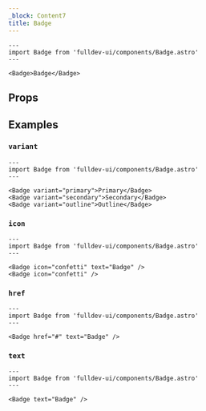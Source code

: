 ```yaml
---
_block: Content7
title: Badge
---
```



```astro live
---
import Badge from 'fulldev-ui/components/Badge.astro'
---

<Badge>Badge</Badge>
```

## Props

<Props />

## Examples

### `variant`

```astro live
---
import Badge from 'fulldev-ui/components/Badge.astro'
---

<Badge variant="primary">Primary</Badge>
<Badge variant="secondary">Secondary</Badge>
<Badge variant="outline">Outline</Badge>
```

### `icon`

```astro live
---
import Badge from 'fulldev-ui/components/Badge.astro'
---

<Badge icon="confetti" text="Badge" />
<Badge icon="confetti" />
```

### `href`

```astro live
---
import Badge from 'fulldev-ui/components/Badge.astro'
---

<Badge href="#" text="Badge" />
```

### `text`

```astro live
---
import Badge from 'fulldev-ui/components/Badge.astro'
---

<Badge text="Badge" />
```
